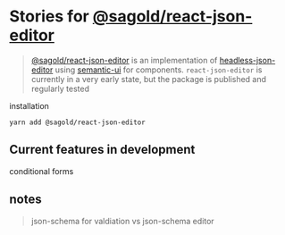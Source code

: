 
<Meta title="Introduction" />

# Stories for [@sagold/react-json-editor](https://github.com/sagold/json-editor/tree/main/packages/react-json-editor)

> [@sagold/react-json-editor](https://github.com/sagold/json-editor/tree/main/packages/react-json-editor) is an implementation of [headless-json-editor](https://github.com/sagold/json-editor/tree/main/packages/headless-json-editor) using [semantic-ui](https://semantic-ui.com/) for components.
> `react-json-editor` is currently in a very early state, but the package is published and regularly tested

installation

`yarn add @sagold/react-json-editor`

## Current features in development

conditional forms

<Canvas withSource="false">
  <JsonForm data={{}} schema={{ options: { title: false }, ...schema }} />
</Canvas>

## notes

> json-schema for valdiation vs json-schema editor
